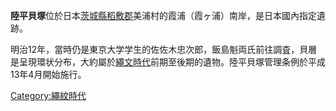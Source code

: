 '''陸平貝塚'''位於日本[[茨城縣|茨城縣]][[稻敷郡|稻敷郡]]美浦村的霞浦（霞ヶ浦）南岸，是日本國內指定遺跡。

明治12年，當時仍是東京大学学生的佐佐木忠次郎，飯島魁両氏前往調査，貝層是呈現環状分布，大約屬於[[繩文時代|繩文時代]]前期至後期的遺物。陸平貝塚管理条例於平成13年4月開始施行。

[[Category:繩紋時代|Category:繩紋時代]]